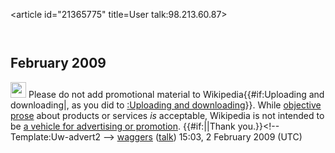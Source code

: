 <article id="21365775" title=User talk:98.213.60.87>
	<talkpage id="21365775" title="User talk:98.213.60.87">


== February 2009 ==
[[Image:Information.svg|25px|]] Please do not add promotional material to Wikipedia{{#if:Uploading and downloading|, as you did to [[:Uploading and downloading]]}}. While [[Wikipedia:Neutral point of view|objective prose]] about products or services ''is'' acceptable, Wikipedia is not intended to be [[Wikipedia:What Wikipedia is not#Wikipedia is not a soapbox|a vehicle for advertising or promotion]]. {{#if:|{{{2}}}|Thank you.}}&lt;!-- Template:Uw-advert2 --&gt; [[User:Waggers|waggers]] ([[User talk:Waggers|talk]]) 15:03, 2 February 2009 (UTC)
	</talkpage>
</article>